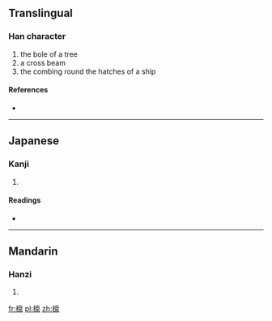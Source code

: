 {{also|檁}}
==Translingual==

===Han character===
{{Han char|rn=75|rad=木|as=13|sn=17|four=|canj=木卜田火 (DYWF)}}

# the bole of a tree
# a cross beam
# the combing round the hatches of a ship

====References====
* {{Han ref|kx=0558.091|hdz=21305.020|uh=6AA9|ud=27305}}

----

==Japanese==

===Kanji===
{{ja-kanji|grade=|rs=木13}}

# {{defn|lang=ja|sort=木13}}

====Readings====
* {{ja-readings|on=[[りん]] (rin)|kun=[[けた]] (keta)}}

----

==Mandarin==

===Hanzi===
{{cmn-hanzi|tra=檁|pin=[[lǐn]] ([[lin3]])|wg=lin<sup>3</sup>}}

# {{defn|lang=cmn|sort=木13}}

[[fr:檩]]
[[pl:檩]]
[[zh:檩]]